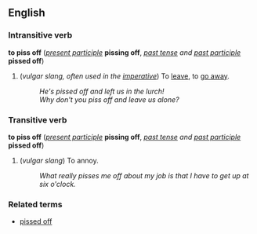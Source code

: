 ==English==
===Intransitive verb===
'''to piss off''' (''[[present participle]]'' '''pissing off''', ''[[past tense]] and [[past participle]]'' '''pissed off''')

#(''vulgar slang, often used in the [[imperative]]'') To [[leave]], to [[go away]].
#:''He's pissed off and left us in the lurch!''
#:''Why don't you piss off and leave us alone?''

===Transitive verb===
'''to piss off''' (''[[present participle]]'' '''pissing off''', ''[[past tense]] and [[past participle]]'' '''pissed off''')

#(''vulgar slang'') To annoy.
#:''What really pisses me off about my job is that I have to get up at six o'clock.''

===Related terms===
*[[pissed off]]